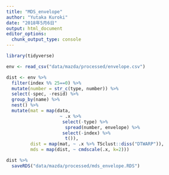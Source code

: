 ```yaml
---
title: "MDS_envelope"
author: "Yutaka Kuroki"
date: "2018年5月6日"
output: html_document
editor_options: 
  chunk_output_type: console
---
```


```r
library(tidyverse)
```


```r
env <- read_csv("data/mazda/processed/envelope.csv") 
```

```r
dist <- env %>% 
  filter(index %% 25==0) %>% 
  mutate(number = str_c(type, number)) %>% 
  select(-spec, -resid) %>% 
  group_by(name) %>% 
  nest() %>%
  mutate(mat = map(data,
                    ~ .x %>% 
                     select(-type) %>% 
                      spread(number, envelope) %>% 
                     select(-index) %>% 
                      t()),
         dist = map(mat, ~ .x %>% TSclust::diss("DTWARP")),
         mds = map(dist, ~ cmdscale(.x, k=2))) 
```


```r
dist %>% 
  saveRDS("data/mazda/processed/mds_envelope.RDS")
```

